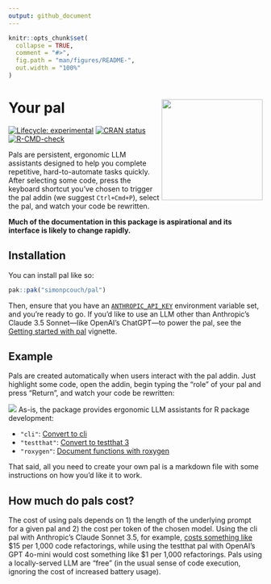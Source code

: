 ```yaml
---
output: github_document
---
```


<!-- README.md is generated from README.Rmd. Please edit that file -->

```r
knitr::opts_chunk$set(
  collapse = TRUE,
  comment = "#>",
  fig.path = "man/figures/README-",
  out.width = "100%"
)
```

# Your pal <img src="man/figures/logo.png" align="right" height="200" alt="" />

<!-- badges: start -->
[![Lifecycle: experimental](https://img.shields.io/badge/lifecycle-experimental-orange.svg)](https://lifecycle.r-lib.org/articles/stages.html#experimental)
[![CRAN status](https://www.r-pkg.org/badges/version/pal)](https://CRAN.R-project.org/package=pal)
[![R-CMD-check](https://github.com/simonpcouch/pal/actions/workflows/R-CMD-check.yaml/badge.svg)](https://github.com/simonpcouch/pal/actions/workflows/R-CMD-check.yaml)
<!-- badges: end -->

Pals are persistent, ergonomic LLM assistants designed to help you complete repetitive, hard-to-automate tasks quickly. After selecting some code, press the keyboard shortcut you've chosen to trigger the pal addin (we suggest `Ctrl+Cmd+P`), select the pal, and watch your code be rewritten.

**Much of the documentation in this package is aspirational and its interface is likely to change rapidly.**

## Installation

You can install pal like so:

``` r
pak::pak("simonpcouch/pal")
```

Then, ensure that you have an [`ANTHROPIC_API_KEY`](https://console.anthropic.com/) environment variable set, and you're ready to go. If you'd like to use an LLM other than Anthropic's Claude 3.5 Sonnet—like OpenAI's ChatGPT—to power the pal, see the [Getting started with pal](https://simonpcouch.github.io/pal/articles/pal.html) vignette.

## Example

Pals are created automatically when users interact with the pal addin. Just highlight some code, open the addin, begin typing the "role" of your pal and press "Return", and watch your code be rewritten:

![](https://raw.githubusercontent.com/simonpcouch/pal/refs/heads/main/inst/figs/addin.gif)
As-is, the package provides ergonomic LLM assistants for R package development:

* `"cli"`: [Convert to cli](https://simonpcouch.github.io/pal/reference/pal_cli.html)
* `"testthat"`: [Convert to testthat 3](https://simonpcouch.github.io/pal/reference/pal_testthat.html)
* `"roxygen"`: [Document functions with roxygen](https://simonpcouch.github.io/pal/reference/pal_roxygen.html)

That said, all you need to create your own pal is a markdown file with some instructions on how you'd like it to work.

<!-- TODO: decide the directory where those files would live, implement, and document -->

## How much do pals cost?

The cost of using pals depends on 1) the length of the underlying prompt for a given pal and 2) the cost per token of the chosen model. Using the cli pal with Anthropic's Claude Sonnet 3.5, for example, [costs something like](https://simonpcouch.github.io/pal/reference/pal_cli.html#cost) \$15 per 1,000 code refactorings, while using the testthat pal with OpenAI's GPT 4o-mini would cost something like \$1 per 1,000 refactorings. Pals using a locally-served LLM are "free" (in the usual sense of code execution, ignoring the cost of increased battery usage).
